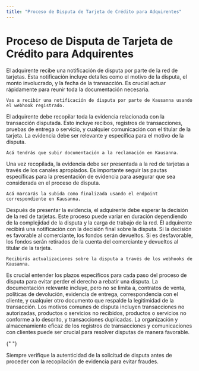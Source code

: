 ```yaml
---
title: "Proceso de Disputa de Tarjeta de Crédito para Adquirentes"
---
```


# Proceso de Disputa de Tarjeta de Crédito para Adquirentes

<Steps>
  <Step title="Notificación de la Disputa">
    El adquirente recibe una notificación de disputa por parte de la red de tarjetas. Esta
    notificación incluye detalles como el motivo de la disputa, el monto involucrado, y la fecha de
    la transacción. Es crucial actuar rápidamente para reunir toda la documentación necesaria.

    Vas a recibir una notificación de disputa por parte de Kausanna usando el webhook registrado.

  </Step>
  <Step title="Recopilación de Evidencia">
    El adquirente debe recopilar toda la evidencia relacionada con la transacción disputada. Esto
    incluye recibos, registros de transacciones, pruebas de entrega o servicio, y cualquier
    comunicación con el titular de la tarjeta. La evidencia debe ser relevante y específica para el
    motivo de la disputa.

    Acá tendrás que subir documentación a la reclamación en Kausanna.

  </Step>
  <Step title="Presentación de la Evidencia">
    Una vez recopilada, la evidencia debe ser presentada a la red de tarjetas a través de los
    canales apropiados. Es importante seguir las pautas específicas para la presentación de
    evidencia para asegurar que sea considerada en el proceso de disputa.

    Acá marcarás la subida como finalizada usando el endpoint correspondiente en Kausanna.

  </Step>
  <Step title="Espera de la Resolución">
    Después de presentar la evidencia, el adquirente debe esperar la decisión de la red de tarjetas.
    Este proceso puede variar en duración dependiendo de la complejidad de la disputa y la carga de
    trabajo de la red.
  </Step>
  <Step title="Notificación de la Decisión">
    El adquirente recibirá una notificación con la decisión final sobre la disputa. Si la decisión
    es favorable al comerciante, los fondos serán devueltos. Si es desfavorable, los fondos serán
    retirados de la cuenta del comerciante y devueltos al titular de la tarjeta.

    Recibirás actualizaciones sobre la disputa a través de los webhooks de Kausanna.
  </Step>
</Steps>

<Note>
  Es crucial entender los plazos específicos para cada paso del proceso de disputa para evitar
  perder el derecho a rebatir una disputa.
</Note>

<Accordion title="Documentación Relevante">
  La documentación relevante incluye, pero no se limita a, contratos de venta, políticas de
  devolución, evidencia de entrega, correspondencia con el cliente, y cualquier otro documento que
  respalde la legitimidad de la transacción.
</Accordion>

<Accordion title="Motivos Comunes de Disputa">
  Los motivos comunes de disputa incluyen transacciones no autorizadas, productos o servicios no
  recibidos, productos o servicios no conforme a lo descrito, y transacciones duplicadas.
</Accordion>

<Tip>
  La organización y almacenamiento eficaz de los registros de transacciones y comunicaciones con
  clientes puede ser crucial para resolver disputas de manera favorable.
</Tip>

{" "}

<Warning>
  Siempre verifique la autenticidad de la solicitud de disputa antes de proceder con la recopilación
  de evidencia para evitar fraudes.
</Warning>
